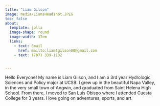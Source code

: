 ```yaml
---
title: "Liam Gilson"
image: media/LiamsHeadshot.JPEG
toc: false
about: 
  template: jolla
  image-shape: round
  image-width: 17em
  links:
    - text: Email
      href: mailto:liamtgilson08@gmail.com
    - text: (707) 339-1132


---
```


Hello Everyone! My name is Liam Gilson, and I am a 3rd year Hydrologic Sciences and Policy major at UCSB. I grew up in the beautiful Napa Valley, in the very small town of Angwin, and graduated from Saint Helena High School. From there, I moved to San Luis Obispo where I attended Cuesta College for 3 years. I love going on adventures, sports, and art.

